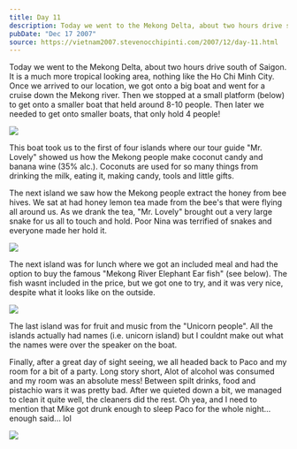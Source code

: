 ```yaml
---
title: Day 11
description: Today we went to the Mekong Delta, about two hours drive south of Saigon. It is a much more tropical looking area, nothing like the Ho Chi M...
pubDate: "Dec 17 2007"
source: https://vietnam2007.stevenocchipinti.com/2007/12/day-11.html
---
```



Today we went to the Mekong Delta, about two hours drive south of Saigon.  
It is a much more tropical looking area, nothing like the Ho Chi Minh City.  
Once we arrived to our location, we got onto a big boat and went for a cruise down the Mekong river. Then we stopped at a small platform (below) to get onto a smaller boat that held around 8-10 people. Then later we needed to get onto smaller boats, that only hold 4 people!

<Img originalAspectRatio src="2007-vietnam-cambodia/upbkixanul7mmigbzovn.jpg" />

This boat took us to the first of four islands where our tour guide "Mr. Lovely" showed us how the Mekong people make coconut candy and banana wine (35% alc.). Coconuts are used for so many things from drinking the milk, eating it, making candy, tools and little gifts.

The next island we saw how the Mekong people extract the honey from bee hives. We sat at had honey lemon tea made from the bee's that were flying all around us. As we drank the tea, "Mr. Lovely" brought out a very large snake for us all to touch and hold. Poor Nina was terrified of snakes and everyone made her hold it.

<Img originalAspectRatio src="2007-vietnam-cambodia/jt9okshbo9puquuqzkbo.jpg" />

The next island was for lunch where we got an included meal and had the option to buy the famous "Mekong River Elephant Ear fish" (see below). The fish wasnt included in the price, but we got one to try, and it was very nice, despite what it looks like on the outside.

<Img originalAspectRatio src="2007-vietnam-cambodia/kxefj4zzx5emfhgtz6ve.jpg" />

The last island was for fruit and music from the "Unicorn people". All the islands actually had names (i.e. unicorn island) but I couldnt make out what the names were over the speaker on the boat.

Finally, after a great day of sight seeing, we all headed back to Paco and my room for a bit of a party. Long story short, Alot of alcohol was consumed and my room was an absolute mess! Between spilt drinks, food and pistachio wars it was pretty bad. After we quieted down a bit, we managed to clean it quite well, the cleaners did the rest. Oh yea, and I need to mention that Mike got drunk enough to sleep Paco for the whole night... enough said... lol

<Img originalAspectRatio src="2007-vietnam-cambodia/gufl1v9oydljlbg4w1lp.jpg" />
